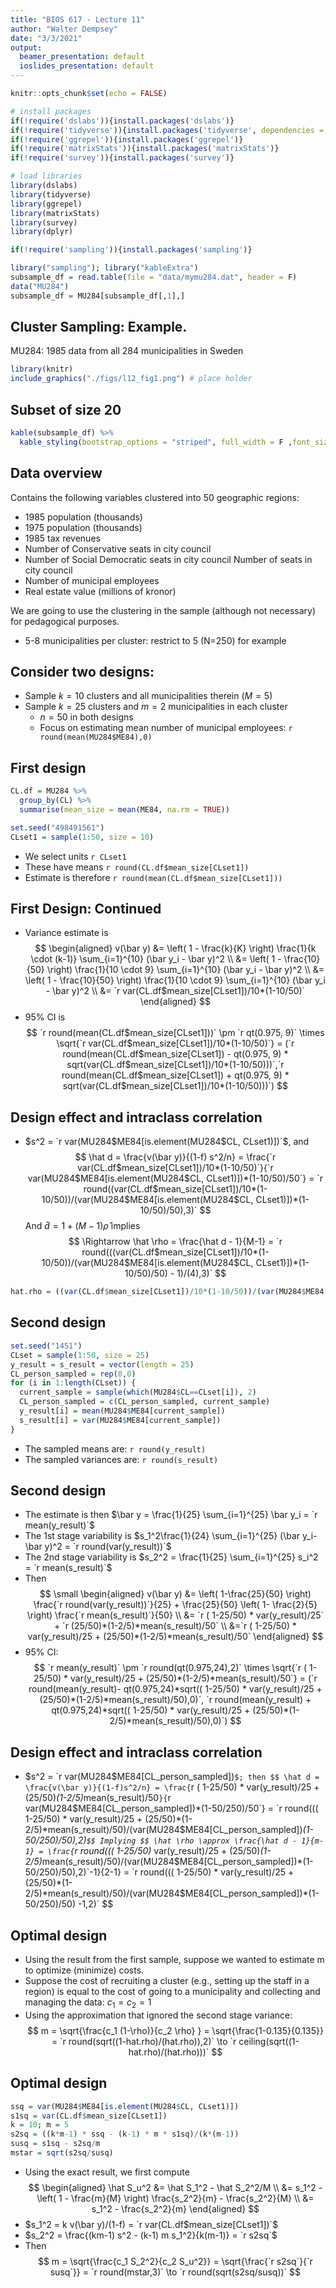 ```yaml
---
title: "BIOS 617 - Lecture 11"
author: "Walter Dempsey"
date: "3/3/2021"
output:
  beamer_presentation: default
  ioslides_presentation: default
---
```


```r
knitr::opts_chunk$set(echo = FALSE)
```

```r
# install packages
if(!require('dslabs')){install.packages('dslabs')}
if(!require('tidyverse')){install.packages('tidyverse', dependencies = TRUE)}
if(!require('ggrepel')){install.packages('ggrepel')}
if(!require('matrixStats')){install.packages('matrixStats')}
if(!require('survey')){install.packages('survey')}

# load libraries
library(dslabs)
library(tidyverse)
library(ggrepel)
library(matrixStats)
library(survey)
library(dplyr)
```

```r
if(!require('sampling')){install.packages('sampling')}

library("sampling"); library("kableExtra")
subsample_df = read.table(file = "data/mymu284.dat", header = F)
data("MU284")
subsample_df = MU284[subsample_df[,1],]
```

## Cluster Sampling: Example.

MU284: 1985 data from all 284 municipalities in Sweden

```r
library(knitr)
include_graphics("./figs/l12_fig1.png") # place holder
```

## Subset of size 20

```r
kable(subsample_df) %>%
  kable_styling(bootstrap_options = "striped", full_width = F ,font_size = 7)
```

## Data overview

Contains the following variables clustered into 50 geographic regions:

* 1985 population (thousands)
* 1975 population (thousands)
* 1985 tax revenues
* Number of Conservative seats in city council
* Number of Social Democratic seats in city council Number of
seats in city council
* Number of municipal employees
* Real estate value (millions of kronor)

We are going to use the clustering in the sample (although
not necessary) for pedagogical purposes.

* 5-8 municipalities per cluster: restrict to 5 (N=250) for example

## Consider two designs:

* Sample $k=10$ clusters and all municipalities therein $(M=5)$
* Sample $k=25$ clusters and $m=2$ municipalities in each cluster
  + $n=50$ in both designs
  + Focus on estimating mean number of municipal employees: `r round(mean(MU284$ME84),0)`
  
## First design

```r
CL.df = MU284 %>%
  group_by(CL) %>%
  summarise(mean_size = mean(ME84, na.rm = TRUE))

set.seed("498491561")
CLset1 = sample(1:50, size = 10)
```
* We select units `r CLset1`
* These have means `r round(CL.df$mean_size[CLset1])`
* Estimate is therefore `r round(mean(CL.df$mean_size[CLset1]))`

## First Design: Continued

* Variance estimate is 
$$
\begin{aligned}
v(\bar y) &= \left( 1 - \frac{k}{K} \right) \frac{1}{k \cdot (k-1)} \sum_{i=1}^{10} (\bar y_i - \bar y)^2 \\
&= \left( 1 - \frac{10}{50} \right) \frac{1}{10 \cdot 9} \sum_{i=1}^{10} (\bar y_i - \bar y)^2 \\
&= \left( 1 - \frac{10}{50} \right) \frac{1}{10 \cdot 9} \sum_{i=1}^{10} (\bar y_i - \bar y)^2 \\
&= `r var(CL.df$mean_size[CLset1])/10*(1-10/50)`
\end{aligned}
$$
* 95\% CI is
$$
`r round(mean(CL.df$mean_size[CLset1]))` \pm `r qt(0.975, 9)` \times \sqrt{`r var(CL.df$mean_size[CLset1])/10*(1-10/50)`} = (`r round(mean(CL.df$mean_size[CLset1]) - qt(0.975, 9) * sqrt(var(CL.df$mean_size[CLset1])/10*(1-10/50)))`,`r round(mean(CL.df$mean_size[CLset1]) + qt(0.975, 9) * sqrt(var(CL.df$mean_size[CLset1])/10*(1-10/50)))`)
$$

## Design effect and intraclass correlation

* $s^2 = `r var(MU284$ME84[is.element(MU284$CL, CLset1)])`$, and
$$
\hat d = \frac{v(\bar y)}{(1-f) s^2/n} = \frac{`r var(CL.df$mean_size[CLset1])/10*(1-10/50)`}{`r var(MU284$ME84[is.element(MU284$CL, CLset1)])*(1-10/50)/50`}
= `r round((var(CL.df$mean_size[CLset1])/10*(1-10/50))/(var(MU284$ME84[is.element(MU284$CL, CLset1)])*(1-10/50)/50),3)`
$$
And $\hat d = 1 + (M-1) \hat \rho$ implies
$$
\Rightarrow \hat \rho = \frac{\hat d - 1}{M-1} = `r round(((var(CL.df$mean_size[CLset1])/10*(1-10/50))/(var(MU284$ME84[is.element(MU284$CL, CLset1)])*(1-10/50)/50) - 1)/(4),3)`
$$

```r
hat.rho = ((var(CL.df$mean_size[CLset1])/10*(1-10/50))/(var(MU284$ME84[is.element(MU284$CL, CLset1)])*(1-10/50)/50) - 1)/(4)
```

## Second design

```r
set.seed("1451")
CLset = sample(1:50, size = 25)
y_result = s_result = vector(length = 25)
CL_person_sampled = rep(0,0)
for (i in 1:length(CLset)) {
  current_sample = sample(which(MU284$CL==CLset[i]), 2)
  CL_person_sampled = c(CL_person_sampled, current_sample)
  y_result[i] = mean(MU284$ME84[current_sample])
  s_result[i] = var(MU284$ME84[current_sample])
}
```

* The sampled means are: `r round(y_result)`
* The sampled variances are: `r round(s_result)`

## Second design

* The estimate is then $\bar y = \frac{1}{25} \sum_{i=1}^{25} \bar y_i = `r mean(y_result)`$
* The 1st stage variability is $s_1^2\frac{1}{24} \sum_{i=1}^{25} (\bar y_i-\bar y)^2 = `r round(var(y_result))`$
* The 2nd stage variability is $s_2^2 = \frac{1}{25} \sum_{i=1}^{25} s_i^2 = `r mean(s_result)`$
* Then
$$
\small
\begin{aligned}
v(\bar y) &= \left( 1-\frac{25}{50} \right) \frac{`r round(var(y_result))`}{25} + \frac{25}{50} \left( 1- \frac{2}{5} \right) \frac{`r mean(s_result)`}{50} \\
&= `r ( 1-25/50) * var(y_result)/25` + `r (25/50)*(1-2/5)*mean(s_result)/50`  \\
&=`r ( 1-25/50) * var(y_result)/25 + (25/50)*(1-2/5)*mean(s_result)/50`
\end{aligned}
$$
* 95\% CI: 
$$
`r mean(y_result)` \pm `r round(qt(0.975,24),2)` \times \sqrt{`r ( 1-25/50) * var(y_result)/25 + (25/50)*(1-2/5)*mean(s_result)/50`} =
(`r round(mean(y_result)- qt(0.975,24)*sqrt(( 1-25/50) * var(y_result)/25 + (25/50)*(1-2/5)*mean(s_result)/50),0)`, `r round(mean(y_result) + qt(0.975,24)*sqrt(( 1-25/50) * var(y_result)/25 + (25/50)*(1-2/5)*mean(s_result)/50),0)`)
$$


## Design effect and intraclass correlation

* $s^2 = `r var(MU284$ME84[CL_person_sampled])`$; then
$$
\hat d = \frac{v(\bar y)}{(1-f)s^2/n} = \frac{`r ( 1-25/50) * var(y_result)/25 + (25/50)*(1-2/5)*mean(s_result)/50`}{`r var(MU284$ME84[CL_person_sampled])*(1-50/250)/50`} =
`r round((( 1-25/50) * var(y_result)/25 + (25/50)*(1-2/5)*mean(s_result)/50)/(var(MU284$ME84[CL_person_sampled])*(1-50/250)/50),2)`
$$
Implying
$$
\hat \rho \approx \frac{\hat d - 1}{m-1} = \frac{`r round((( 1-25/50) * var(y_result)/25 + (25/50)*(1-2/5)*mean(s_result)/50)/(var(MU284$ME84[CL_person_sampled])*(1-50/250)/50),2)`-1}{2-1}
= `r round((( 1-25/50) * var(y_result)/25 + (25/50)*(1-2/5)*mean(s_result)/50)/(var(MU284$ME84[CL_person_sampled])*(1-50/250)/50) -1,2)`
$$

## Optimal design

* Using the result from the first sample, suppose we wanted to estimate m to optimize (minimize) costs.
* Suppose the cost of recruiting a cluster (e.g., setting up the staff in a region) is equal to the cost of going to a municipality and collecting and managing the data: $c_1 = c_2 = 1$
* Using the approximation that ignored the second stage variance:
$$
m = \sqrt{\frac{c_1 (1-\rho)}{c_2 \rho} } = \sqrt{\frac{1-0.135}{0.135}} = `r round(sqrt((1-hat.rho)/(hat.rho)),2)` \to `r ceiling(sqrt((1-hat.rho)/(hat.rho)))`
$$

## Optimal design

```r
ssq = var(MU284$ME84[is.element(MU284$CL, CLset1)])
s1sq = var(CL.df$mean_size[CLset1])
k = 10; m = 5
s2sq = ((k*m-1) * ssq - (k-1) * m * s1sq)/(k*(m-1))
susq = s1sq - s2sq/m
mstar = sqrt(s2sq/susq)
```

* Using the exact result, we first compute
$$
\begin{aligned}
\hat S_u^2 &= \hat S_1^2 - \hat S_2^2/M \\
&= s_1^2 - \left( 1 - \frac{m}{M} \right) \frac{s_2^2}{m} - \frac{s_2^2}{M} \\
&= s_1^2 - \frac{s_2^2}{m}
\end{aligned}
$$
* $s_1^2 = k v(\bar y)/(1-f) = `r var(CL.df$mean_size[CLset1])`$
* $s_2^2 = \frac{(km-1) s^2 - (k-1) m s_1^2}{k(m-1)} = `r s2sq`$
* Then
$$
m = \sqrt{\frac{c_1 S_2^2}{c_2 S_u^2}} = \sqrt{\frac{`r s2sq`}{`r susq`}} = `r round(mstar,3)` \to
`r round(sqrt(s2sq/susq))`
$$

